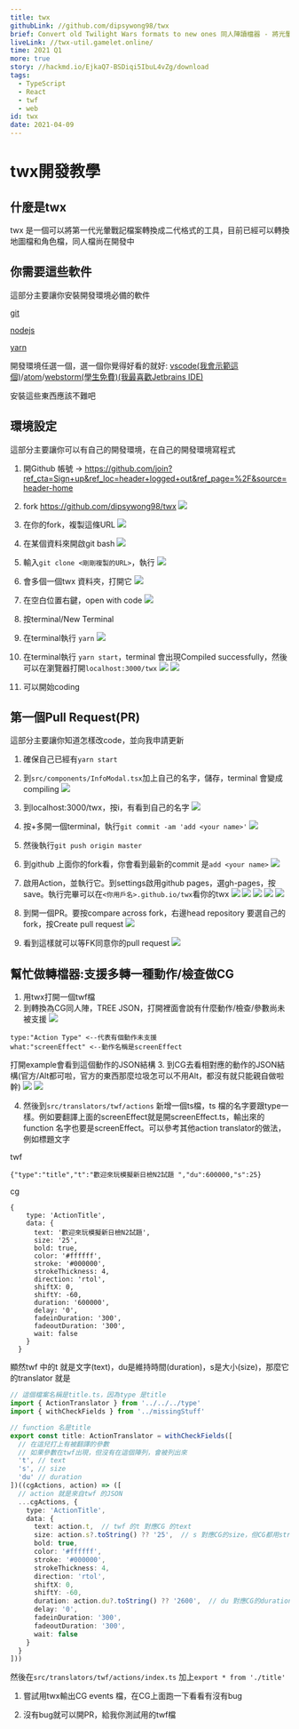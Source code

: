 ```yaml
---
title: twx
githubLink: //github.com/dipsywong98/twx
brief: Convert old Twilight Wars formats to new ones 同人陣讀檔器 - 將光暈戰記的舊資料格式轉換成新的
liveLink: //twx-util.gamelet.online/
time: 2021 Q1
more: true
story: //hackmd.io/EjkaQ7-BSDiqi5IbuL4vZg/download
tags:
  - TypeScript
  - React
  - twf
  - web
id: twx
date: 2021-04-09
---
```



# twx開發教學

## 什麼是twx

twx 是一個可以將第一代光暈戰記檔案轉換成二代格式的工具，目前已經可以轉換地圖檔和角色檔，同人檔尚在開發中

## 你需要這些軟件

這部分主要讓你安裝開發環境必備的軟件

[git](https://git-scm.com/book/zh-tw/v2/%E9%96%8B%E5%A7%8B-Git-%E5%AE%89%E8%A3%9D%E6%95%99%E5%AD%B8)

[nodejs](https://nodejs.org/en/)

[yarn](https://yarnpkg.com/getting-started/install)

開發環境任選一個，選一個你覺得好看的就好: [vscode(我會示範這個)](https://code.visualstudio.com/)/[atom](https://atom.io/)/[webstorm(學生免費)(我最喜歡Jetbrains IDE)](https://www.jetbrains.com/webstorm/)

安裝這些東西應該不難吧

## 環境設定

這部分主要讓你可以有自己的開發環境，在自己的開發環境寫程式

1. 開Github 帳號 -> https://github.com/join?ref_cta=Sign+up&ref_loc=header+logged+out&ref_page=%2F&source=header-home

1. fork https://github.com/dipsywong98/twx ![](https://i.imgur.com/MCW5SbX.png)

1. 在你的fork，複製這條URL
![](https://i.imgur.com/crVBeHQ.png)

1. 在某個資料來開啟git bash
![](https://i.imgur.com/JANiwQ0.png)

1. 輸入`git clone <剛剛複製的URL>`，執行
![](https://i.imgur.com/Tg3Sa2i.png)

1. 會多個一個twx 資料夾，打開它
![](https://i.imgur.com/uiScLAV.png)

1. 在空白位置右鍵，open with code
![](https://i.imgur.com/kfZzyTg.png)

1. 按terminal/New Terminal

1. 在terminal執行 `yarn`
![](https://i.imgur.com/WhbUqRO.png)

1. 在terminal執行 `yarn start`，terminal 會出現Compiled successfully，然後可以在瀏覽器打開`localhost:3000/twx`
![](https://i.imgur.com/iXfzQJQ.png)
![](https://i.imgur.com/mi5xm9e.png)

1. 可以開始coding

## 第一個Pull Request(PR)

這部分主要讓你知道怎樣改code，並向我申請更新

1. 確保自己已經有`yarn start`

1. 到`src/components/InfoModal.tsx`加上自己的名字，儲存，terminal 會變成compiling
![](https://i.imgur.com/onaEr5u.png)

1. 到localhost:3000/twx，按i，有看到自己的名字
![](https://i.imgur.com/QHibpUa.png)

1. 按+多開一個terminal，執行`git commit -am 'add <your name>'`
![](https://i.imgur.com/CGsUfSH.png)

1. 然後執行`git push origin master`

1. 到github 上面你的fork看，你會看到最新的commit 是`add <your name>`
![](https://i.imgur.com/vpNM1Ig.png)

1. 啟用Action，並執行它。到settings啟用github pages，選gh-pages，按save。執行完畢可以在`<你用戶名>.github.io/twx`看你的twx
![](https://i.imgur.com/MDqquBt.png)
![](https://i.imgur.com/OA3gykH.png)
![](https://i.imgur.com/jiaGvMd.png)
![](https://i.imgur.com/61ss2gJ.png)
![](https://i.imgur.com/vShrBM7.png)

1. 到開一個PR。要按compare across fork，右邊head repository 要選自己的fork，按Create pull request
![](https://i.imgur.com/o2E3Mwm.png)

1. 看到這樣就可以等FK同意你的pull request
![](https://i.imgur.com/oxDIS3d.png)

## 幫忙做轉檔器:支援多轉一種動作/檢查做CG

1. 用twx打開一個twf檔
2. 到轉換為CG同人陣，TREE JSON，打開裡面會說有什麼動作/檢查/參數尚未被支援
![](https://i.imgur.com/75dsYJ8.png)
```
type:"Action Type" <--代表有個動作未支援
what:"screenEffect" <--動作名稱是screenEffect
```
打開example會看到這個動作的JSON結構
3. 到CG去看相對應的動作的JSON結構(官方/Alt都可啦，官方的東西那麼垃圾怎可以不用Alt，都沒有就只能親自做啦幹)
![](https://i.imgur.com/wRbG9JW.png)
![](https://i.imgur.com/CuNqt3X.png)

4. 然後到`src/translators/twf/actions` 新增一個ts檔，ts 檔的名字要跟type一樣。例如要翻譯上面的screenEffect就是開screenEffect.ts，輸出來的function 名字也要是screenEffect。可以參考其他action translator的做法，例如標題文字

twf
```
{"type":"title","t":"歡迎來玩模擬新日檢N2試題 ","du":600000,"s":25}
```

cg
```
{
    type: 'ActionTitle',
    data: {
      text: '歡迎來玩模擬新日檢N2試題',
      size: '25',
      bold: true,
      color: '#ffffff',
      stroke: '#000000',
      strokeThickness: 4,
      direction: 'rtol',
      shiftX: 0,
      shiftY: -60,
      duration: '600000',
      delay: '0',
      fadeinDuration: '300',
      fadeoutDuration: '300',
      wait: false
    }
  }
  ```
  
顯然twf 中的t 就是文字(text)，du是維持時間(duration)，s是大小(size)，那麼它的translator 就是

```ts
// 這個檔案名稱是title.ts，因為type 是title
import { ActionTranslator } from '../../../type'
import { withCheckFields } from '../missingStuff'

// function 名是title
export const title: ActionTranslator = withCheckFields([
  // 在這兒打上有被翻譯的參數
  // 如果參數在twf出現，但沒有在這個陣列，會被列出來
  't', // text
  's', // size
  'du' // duration
])((cgActions, action) => ([
  // action 就是來自twf 的JSON
  ...cgActions, {
    type: 'ActionTitle',
    data: {
      text: action.t,  // twf 的t 對應CG 的text
      size: action.s?.toString() ?? '25',  // s 對應CG的size，但CG都用string，所以要toString，預設值是25
      bold: true,
      color: '#ffffff',
      stroke: '#000000',
      strokeThickness: 4,
      direction: 'rtol',
      shiftX: 0,
      shiftY: -60,
      duration: action.du?.toString() ?? '2600',  // du 對應CG的duration，但CG都用string，所以要toString，預設值是2600
      delay: '0',
      fadeinDuration: '300',
      fadeoutDuration: '300',
      wait: false
    }
  }
]))
```

然後在`src/translators/twf/actions/index.ts` 加上`export * from './title'`

1. 嘗試用twx輸出CG events 檔，在CG上面跑一下看看有沒有bug

1. 沒有bug就可以開PR，給我你測試用的twf檔

    
